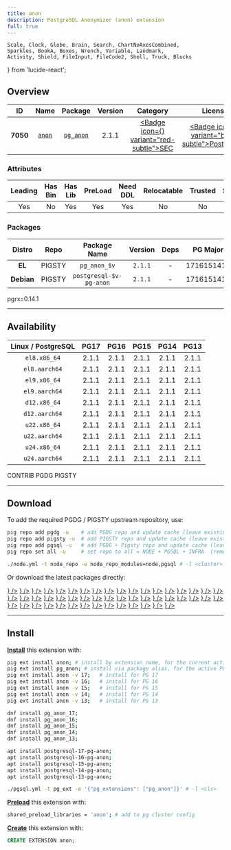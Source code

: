 ```yaml
---
title: anon
description: PostgreSQL Anonymizer (anon) extension
full: true
---
```


    Scale, Clock, Globe, Brain, Search, ChartNoAxesCombined,
    Sparkles, BookA, Boxes, Wrench, Variable, Landmark,
    Activity, Shield, FileInput, FileCode2, Shell, Truck, Blocks
} from 'lucide-react';

## Overview

| <TooltipIconButton tooltip="Extension unique identifier" side="top">ID</TooltipIconButton> | <TooltipIconButton tooltip="Extension name" side="top">Name</TooltipIconButton> | <TooltipIconButton tooltip="Package name for installation" side="top">Package</TooltipIconButton> | <TooltipIconButton tooltip="Latest available extension version" side="top">Version</TooltipIconButton> | <TooltipIconButton tooltip="Extension category" side="top">Category</TooltipIconButton> | <TooltipIconButton tooltip="Open source license" side="top">License</TooltipIconButton> | <TooltipIconButton tooltip="Programming language" side="top">Lang</TooltipIconButton> |
|:--------:|:--------:|:----------:|:--------------:|:---------------------------------------:|:------------------------------------------------------:|:----:|
| **7050** | [`anon`](https://gitlab.com/dalibo/postgresql_anonymizer/) | [`pg_anon`](/ext/anon) | 2.1.1 | <a href="/ext/sec" className="no-underline"><Badge icon={<Shield />} variant="red-subtle">SEC</Badge></a> | <a href="/ext/list/license#postgresql" className="no-underline"><Badge icon={<Scale />} variant="blue-subtle">PostgreSQL</Badge></a> | <a href="/ext/list/lang#rust"><Badge icon={<FileCode2 />} variant="amber-subtle">Rust</Badge></a> |

### Attributes

| <TooltipIconButton tooltip="The Primary Leading extension in the Package" side="top">Leading</TooltipIconButton> | <TooltipIconButton tooltip="Contains binary utils" side="top">Has Bin</TooltipIconButton> | <TooltipIconButton tooltip="Contains .so shared library files" side="top">Has Lib</TooltipIconButton> | <TooltipIconButton tooltip="Requires preloading via shared_preload_libraries" side="top">PreLoad</TooltipIconButton> | <TooltipIconButton tooltip="Requires CREATE EXTENSION DDL command" side="top">Need DDL</TooltipIconButton> | <TooltipIconButton tooltip="Can be installed in any schema" side="top">Relocatable</TooltipIconButton> | <TooltipIconButton tooltip="Can be created by non-superuser" side="top">Trusted</TooltipIconButton> | <TooltipIconButton tooltip="Schemas used by this extension" side="top">Schemas</TooltipIconButton> |
|:-------:|:-------:|:-------:|:-------:|:--------:|:-----------:|:-------:|:-------:|
| Yes | No | Yes | Yes | Yes | No | No | `anon` |

### Packages

| <TooltipIconButton tooltip="Linux distribution family, EL or Debian" side="top">Distro</TooltipIconButton> | <TooltipIconButton tooltip="Package repository" side="top">Repo</TooltipIconButton> | <TooltipIconButton tooltip="The RPM/DEB Package Name Pattern (replace $v with real pg major)" side="top">Package Name</TooltipIconButton> | <TooltipIconButton tooltip="Latest package version" side="top">Version</TooltipIconButton> | <TooltipIconButton tooltip="RPM/DEB Package dependencies" side="top">Deps</TooltipIconButton> | <TooltipIconButton tooltip="Available in these PostgreSQL Major Versions" side="top">PG Major</TooltipIconButton> |
|:----------:|:--------:|:------------------------:|:-----------:|:------------:|:------------------:|
|   **EL**   | <Badge variant="amber-subtle"><span className="font-bold">PIGSTY</span></Badge> | `pg_anon_$v` | `2.1.1` | - | <Badge variant="green-subtle">17</Badge><Badge variant="green-subtle">16</Badge><Badge variant="green-subtle">15</Badge><Badge variant="green-subtle">14</Badge><Badge variant="green-subtle">13</Badge> |
| **Debian** | <Badge variant="amber-subtle"><span className="font-bold">PIGSTY</span></Badge> | `postgresql-$v-pg-anon` | `2.1.1` | - | <Badge variant="green-subtle">17</Badge><Badge variant="green-subtle">16</Badge><Badge variant="green-subtle">15</Badge><Badge variant="green-subtle">14</Badge><Badge variant="green-subtle">13</Badge> |


<Callout title="Comments" type="info">
    pgrx=0.14.1
</Callout>


------

## Availability

| <TooltipIconButton tooltip="Linux Distro Arch / PostgreSQL Major Version" side="top">Linux / PostgreSQL </TooltipIconButton> | **PG17** | **PG16** | **PG15** | **PG14** | **PG13** |
|:-----:|:-----:|:-----:|:-----:|:-----:|:-----:|
| `el8.x86_64` | <Badge variant="amber-subtle">2.1.1</Badge> | <Badge variant="amber-subtle">2.1.1</Badge> | <Badge variant="amber-subtle">2.1.1</Badge> | <Badge variant="amber-subtle">2.1.1</Badge> | <Badge variant="amber-subtle">2.1.1</Badge> |
| `el8.aarch64` | <Badge variant="amber-subtle">2.1.1</Badge> | <Badge variant="amber-subtle">2.1.1</Badge> | <Badge variant="amber-subtle">2.1.1</Badge> | <Badge variant="amber-subtle">2.1.1</Badge> | <Badge variant="amber-subtle">2.1.1</Badge> |
| `el9.x86_64` | <Badge variant="amber-subtle">2.1.1</Badge> | <Badge variant="amber-subtle">2.1.1</Badge> | <Badge variant="amber-subtle">2.1.1</Badge> | <Badge variant="amber-subtle">2.1.1</Badge> | <Badge variant="amber-subtle">2.1.1</Badge> |
| `el9.aarch64` | <Badge variant="amber-subtle">2.1.1</Badge> | <Badge variant="amber-subtle">2.1.1</Badge> | <Badge variant="amber-subtle">2.1.1</Badge> | <Badge variant="amber-subtle">2.1.1</Badge> | <Badge variant="amber-subtle">2.1.1</Badge> |
| `d12.x86_64` | <Badge variant="amber-subtle">2.1.1</Badge> | <Badge variant="amber-subtle">2.1.1</Badge> | <Badge variant="amber-subtle">2.1.1</Badge> | <Badge variant="amber-subtle">2.1.1</Badge> | <Badge variant="amber-subtle">2.1.1</Badge> |
| `d12.aarch64` | <Badge variant="amber-subtle">2.1.1</Badge> | <Badge variant="amber-subtle">2.1.1</Badge> | <Badge variant="amber-subtle">2.1.1</Badge> | <Badge variant="amber-subtle">2.1.1</Badge> | <Badge variant="amber-subtle">2.1.1</Badge> |
| `u22.x86_64` | <Badge variant="amber-subtle">2.1.1</Badge> | <Badge variant="amber-subtle">2.1.1</Badge> | <Badge variant="amber-subtle">2.1.1</Badge> | <Badge variant="amber-subtle">2.1.1</Badge> | <Badge variant="amber-subtle">2.1.1</Badge> |
| `u22.aarch64` | <Badge variant="amber-subtle">2.1.1</Badge> | <Badge variant="amber-subtle">2.1.1</Badge> | <Badge variant="amber-subtle">2.1.1</Badge> | <Badge variant="amber-subtle">2.1.1</Badge> | <Badge variant="amber-subtle">2.1.1</Badge> |
| `u24.x86_64` | <Badge variant="amber-subtle">2.1.1</Badge> | <Badge variant="amber-subtle">2.1.1</Badge> | <Badge variant="amber-subtle">2.1.1</Badge> | <Badge variant="amber-subtle">2.1.1</Badge> | <Badge variant="amber-subtle">2.1.1</Badge> |
| `u24.aarch64` | <Badge variant="amber-subtle">2.1.1</Badge> | <Badge variant="amber-subtle">2.1.1</Badge> | <Badge variant="amber-subtle">2.1.1</Badge> | <Badge variant="amber-subtle">2.1.1</Badge> | <Badge variant="amber-subtle">2.1.1</Badge> |

<Badge variant="green-subtle"><span className="font-black">CONTRIB</span></Badge> <Badge variant="blue-subtle"><span className="font-black">PGDG</span></Badge> <Badge variant="amber-subtle"><span className="font-black">PIGSTY</span></Badge>

------

## Download

To add the required PGDG / PIGSTY upstream repository, use:

```bash tab="pig"
pig repo add pgdg -u    # add PGDG repo and update cache (leave existing repos)
pig repo add pigsty -u  # add PIGSTY repo and update cache (leave existing repos)
pig repo add pgsql -u   # add PGDG + Pigsty repo and update cache (leave existing repos)
pig repo set all -u     # set repo to all = NODE + PGSQL + INFRA  (remove existing repos)
```
```bash tab="pigsty"
./node.yml -t node_repo -e node_repo_modules=node,pgsql # -l <cluster>
```

Or download the latest packages directly:

<Files>
    <Folder name="el8.x86_64">
        <a href="https://repo.pigsty.io/yum/pgsql/el8.x86_64/pg_anon_17-2.1.1-1PIGSTY.el8.x86_64.rpm"><File name="pg_anon_17-2.1.1-1PIGSTY.el8.x86_64.rpm" icon={<Package className="text-emerald-500" />} /></a>
        <a href="https://repo.pigsty.io/yum/pgsql/el8.x86_64/pg_anon_16-2.1.1-1PIGSTY.el8.x86_64.rpm"><File name="pg_anon_16-2.1.1-1PIGSTY.el8.x86_64.rpm" icon={<Package className="text-emerald-500" />} /></a>
        <a href="https://repo.pigsty.io/yum/pgsql/el8.x86_64/pg_anon_15-2.1.1-1PIGSTY.el8.x86_64.rpm"><File name="pg_anon_15-2.1.1-1PIGSTY.el8.x86_64.rpm" icon={<Package className="text-emerald-500" />} /></a>
        <a href="https://repo.pigsty.io/yum/pgsql/el8.x86_64/pg_anon_14-2.1.1-1PIGSTY.el8.x86_64.rpm"><File name="pg_anon_14-2.1.1-1PIGSTY.el8.x86_64.rpm" icon={<Package className="text-emerald-500" />} /></a>
        <a href="https://repo.pigsty.io/yum/pgsql/el8.x86_64/pg_anon_13-2.1.1-1PIGSTY.el8.x86_64.rpm"><File name="pg_anon_13-2.1.1-1PIGSTY.el8.x86_64.rpm" icon={<Package className="text-emerald-500" />} /></a>
    </Folder>
    <Folder name="el8.aarch64">
        <a href="https://repo.pigsty.io/yum/pgsql/el8.aarch64/pg_anon_17-2.1.1-1PIGSTY.el8.aarch64.rpm"><File name="pg_anon_17-2.1.1-1PIGSTY.el8.aarch64.rpm" icon={<Package className="text-orange-500" />} /></a>
        <a href="https://repo.pigsty.io/yum/pgsql/el8.aarch64/pg_anon_16-2.1.1-1PIGSTY.el8.aarch64.rpm"><File name="pg_anon_16-2.1.1-1PIGSTY.el8.aarch64.rpm" icon={<Package className="text-orange-500" />} /></a>
        <a href="https://repo.pigsty.io/yum/pgsql/el8.aarch64/pg_anon_15-2.1.1-1PIGSTY.el8.aarch64.rpm"><File name="pg_anon_15-2.1.1-1PIGSTY.el8.aarch64.rpm" icon={<Package className="text-orange-500" />} /></a>
        <a href="https://repo.pigsty.io/yum/pgsql/el8.aarch64/pg_anon_14-2.1.1-1PIGSTY.el8.aarch64.rpm"><File name="pg_anon_14-2.1.1-1PIGSTY.el8.aarch64.rpm" icon={<Package className="text-orange-500" />} /></a>
        <a href="https://repo.pigsty.io/yum/pgsql/el8.aarch64/pg_anon_13-2.1.1-1PIGSTY.el8.aarch64.rpm"><File name="pg_anon_13-2.1.1-1PIGSTY.el8.aarch64.rpm" icon={<Package className="text-orange-500" />} /></a>
    </Folder>
    <Folder name="el9.x86_64">
        <a href="https://repo.pigsty.io/yum/pgsql/el9.x86_64/pg_anon_17-2.1.1-1PIGSTY.el9.x86_64.rpm"><File name="pg_anon_17-2.1.1-1PIGSTY.el9.x86_64.rpm" icon={<Package className="text-emerald-500" />} /></a>
        <a href="https://repo.pigsty.io/yum/pgsql/el9.x86_64/pg_anon_16-2.1.1-1PIGSTY.el9.x86_64.rpm"><File name="pg_anon_16-2.1.1-1PIGSTY.el9.x86_64.rpm" icon={<Package className="text-emerald-500" />} /></a>
        <a href="https://repo.pigsty.io/yum/pgsql/el9.x86_64/pg_anon_15-2.1.1-1PIGSTY.el9.x86_64.rpm"><File name="pg_anon_15-2.1.1-1PIGSTY.el9.x86_64.rpm" icon={<Package className="text-emerald-500" />} /></a>
        <a href="https://repo.pigsty.io/yum/pgsql/el9.x86_64/pg_anon_14-2.1.1-1PIGSTY.el9.x86_64.rpm"><File name="pg_anon_14-2.1.1-1PIGSTY.el9.x86_64.rpm" icon={<Package className="text-emerald-500" />} /></a>
        <a href="https://repo.pigsty.io/yum/pgsql/el9.x86_64/pg_anon_13-2.1.1-1PIGSTY.el9.x86_64.rpm"><File name="pg_anon_13-2.1.1-1PIGSTY.el9.x86_64.rpm" icon={<Package className="text-emerald-500" />} /></a>
    </Folder>
    <Folder name="el9.aarch64">
        <a href="https://repo.pigsty.io/yum/pgsql/el9.aarch64/pg_anon_17-2.1.1-1PIGSTY.el9.aarch64.rpm"><File name="pg_anon_17-2.1.1-1PIGSTY.el9.aarch64.rpm" icon={<Package className="text-orange-500" />} /></a>
        <a href="https://repo.pigsty.io/yum/pgsql/el9.aarch64/pg_anon_16-2.1.1-1PIGSTY.el9.aarch64.rpm"><File name="pg_anon_16-2.1.1-1PIGSTY.el9.aarch64.rpm" icon={<Package className="text-orange-500" />} /></a>
        <a href="https://repo.pigsty.io/yum/pgsql/el9.aarch64/pg_anon_15-2.1.1-1PIGSTY.el9.aarch64.rpm"><File name="pg_anon_15-2.1.1-1PIGSTY.el9.aarch64.rpm" icon={<Package className="text-orange-500" />} /></a>
        <a href="https://repo.pigsty.io/yum/pgsql/el9.aarch64/pg_anon_14-2.1.1-1PIGSTY.el9.aarch64.rpm"><File name="pg_anon_14-2.1.1-1PIGSTY.el9.aarch64.rpm" icon={<Package className="text-orange-500" />} /></a>
        <a href="https://repo.pigsty.io/yum/pgsql/el9.aarch64/pg_anon_13-2.1.1-1PIGSTY.el9.aarch64.rpm"><File name="pg_anon_13-2.1.1-1PIGSTY.el9.aarch64.rpm" icon={<Package className="text-orange-500" />} /></a>
    </Folder>
    <Folder name="d12.x86_64">
        <a href="https://repo.pigsty.io/apt/pgsql/bookworm/pool/main/p/pg-anon/postgresql-17-pg-anon_2.1.1-1PIGSTY~bookworm_amd64.deb"><File name="postgresql-17-pg-anon_2.1.1-1PIGSTY~bookworm_amd64.deb" icon={<Box className="text-emerald-500" />} /></a>
        <a href="https://repo.pigsty.io/apt/pgsql/bookworm/pool/main/p/pg-anon/postgresql-16-pg-anon_2.1.1-1PIGSTY~bookworm_amd64.deb"><File name="postgresql-16-pg-anon_2.1.1-1PIGSTY~bookworm_amd64.deb" icon={<Box className="text-emerald-500" />} /></a>
        <a href="https://repo.pigsty.io/apt/pgsql/bookworm/pool/main/p/pg-anon/postgresql-15-pg-anon_2.1.1-1PIGSTY~bookworm_amd64.deb"><File name="postgresql-15-pg-anon_2.1.1-1PIGSTY~bookworm_amd64.deb" icon={<Box className="text-emerald-500" />} /></a>
        <a href="https://repo.pigsty.io/apt/pgsql/bookworm/pool/main/p/pg-anon/postgresql-14-pg-anon_2.1.1-1PIGSTY~bookworm_amd64.deb"><File name="postgresql-14-pg-anon_2.1.1-1PIGSTY~bookworm_amd64.deb" icon={<Box className="text-emerald-500" />} /></a>
        <a href="https://repo.pigsty.io/apt/pgsql/bookworm/pool/main/p/pg-anon/postgresql-13-pg-anon_2.1.1-1PIGSTY~bookworm_amd64.deb"><File name="postgresql-13-pg-anon_2.1.1-1PIGSTY~bookworm_amd64.deb" icon={<Box className="text-emerald-500" />} /></a>
    </Folder>
    <Folder name="d12.aarch64">
        <a href="https://repo.pigsty.io/apt/pgsql/bookworm/pool/main/p/pg-anon/postgresql-17-pg-anon_2.1.1-1PIGSTY~bookworm_arm64.deb"><File name="postgresql-17-pg-anon_2.1.1-1PIGSTY~bookworm_arm64.deb" icon={<Box className="text-orange-500" />} /></a>
        <a href="https://repo.pigsty.io/apt/pgsql/bookworm/pool/main/p/pg-anon/postgresql-16-pg-anon_2.1.1-1PIGSTY~bookworm_arm64.deb"><File name="postgresql-16-pg-anon_2.1.1-1PIGSTY~bookworm_arm64.deb" icon={<Box className="text-orange-500" />} /></a>
        <a href="https://repo.pigsty.io/apt/pgsql/bookworm/pool/main/p/pg-anon/postgresql-15-pg-anon_2.1.1-1PIGSTY~bookworm_arm64.deb"><File name="postgresql-15-pg-anon_2.1.1-1PIGSTY~bookworm_arm64.deb" icon={<Box className="text-orange-500" />} /></a>
        <a href="https://repo.pigsty.io/apt/pgsql/bookworm/pool/main/p/pg-anon/postgresql-14-pg-anon_2.1.1-1PIGSTY~bookworm_arm64.deb"><File name="postgresql-14-pg-anon_2.1.1-1PIGSTY~bookworm_arm64.deb" icon={<Box className="text-orange-500" />} /></a>
        <a href="https://repo.pigsty.io/apt/pgsql/bookworm/pool/main/p/pg-anon/postgresql-13-pg-anon_2.1.1-1PIGSTY~bookworm_arm64.deb"><File name="postgresql-13-pg-anon_2.1.1-1PIGSTY~bookworm_arm64.deb" icon={<Box className="text-orange-500" />} /></a>
    </Folder>
    <Folder name="u22.x86_64">
        <a href="https://repo.pigsty.io/apt/pgsql/jammy/pool/main/p/pg-anon/postgresql-17-pg-anon_2.1.1-1PIGSTY~jammy_amd64.deb"><File name="postgresql-17-pg-anon_2.1.1-1PIGSTY~jammy_amd64.deb" icon={<Box className="text-emerald-500" />} /></a>
        <a href="https://repo.pigsty.io/apt/pgsql/jammy/pool/main/p/pg-anon/postgresql-16-pg-anon_2.1.1-1PIGSTY~jammy_amd64.deb"><File name="postgresql-16-pg-anon_2.1.1-1PIGSTY~jammy_amd64.deb" icon={<Box className="text-emerald-500" />} /></a>
        <a href="https://repo.pigsty.io/apt/pgsql/jammy/pool/main/p/pg-anon/postgresql-15-pg-anon_2.1.1-1PIGSTY~jammy_amd64.deb"><File name="postgresql-15-pg-anon_2.1.1-1PIGSTY~jammy_amd64.deb" icon={<Box className="text-emerald-500" />} /></a>
        <a href="https://repo.pigsty.io/apt/pgsql/jammy/pool/main/p/pg-anon/postgresql-14-pg-anon_2.1.1-1PIGSTY~jammy_amd64.deb"><File name="postgresql-14-pg-anon_2.1.1-1PIGSTY~jammy_amd64.deb" icon={<Box className="text-emerald-500" />} /></a>
        <a href="https://repo.pigsty.io/apt/pgsql/jammy/pool/main/p/pg-anon/postgresql-13-pg-anon_2.1.1-1PIGSTY~jammy_amd64.deb"><File name="postgresql-13-pg-anon_2.1.1-1PIGSTY~jammy_amd64.deb" icon={<Box className="text-emerald-500" />} /></a>
    </Folder>
    <Folder name="u22.aarch64">
        <a href="https://repo.pigsty.io/apt/pgsql/jammy/pool/main/p/pg-anon/postgresql-17-pg-anon_2.1.1-1PIGSTY~jammy_arm64.deb"><File name="postgresql-17-pg-anon_2.1.1-1PIGSTY~jammy_arm64.deb" icon={<Box className="text-orange-500" />} /></a>
        <a href="https://repo.pigsty.io/apt/pgsql/jammy/pool/main/p/pg-anon/postgresql-16-pg-anon_2.1.1-1PIGSTY~jammy_arm64.deb"><File name="postgresql-16-pg-anon_2.1.1-1PIGSTY~jammy_arm64.deb" icon={<Box className="text-orange-500" />} /></a>
        <a href="https://repo.pigsty.io/apt/pgsql/jammy/pool/main/p/pg-anon/postgresql-15-pg-anon_2.1.1-1PIGSTY~jammy_arm64.deb"><File name="postgresql-15-pg-anon_2.1.1-1PIGSTY~jammy_arm64.deb" icon={<Box className="text-orange-500" />} /></a>
        <a href="https://repo.pigsty.io/apt/pgsql/jammy/pool/main/p/pg-anon/postgresql-14-pg-anon_2.1.1-1PIGSTY~jammy_arm64.deb"><File name="postgresql-14-pg-anon_2.1.1-1PIGSTY~jammy_arm64.deb" icon={<Box className="text-orange-500" />} /></a>
        <a href="https://repo.pigsty.io/apt/pgsql/jammy/pool/main/p/pg-anon/postgresql-13-pg-anon_2.1.1-1PIGSTY~jammy_arm64.deb"><File name="postgresql-13-pg-anon_2.1.1-1PIGSTY~jammy_arm64.deb" icon={<Box className="text-orange-500" />} /></a>
    </Folder>
    <Folder name="u24.x86_64">
        <a href="https://repo.pigsty.io/apt/pgsql/noble/pool/main/p/pg-anon/postgresql-17-pg-anon_2.1.1-1PIGSTY~noble_amd64.deb"><File name="postgresql-17-pg-anon_2.1.1-1PIGSTY~noble_amd64.deb" icon={<Box className="text-emerald-500" />} /></a>
        <a href="https://repo.pigsty.io/apt/pgsql/noble/pool/main/p/pg-anon/postgresql-16-pg-anon_2.1.1-1PIGSTY~noble_amd64.deb"><File name="postgresql-16-pg-anon_2.1.1-1PIGSTY~noble_amd64.deb" icon={<Box className="text-emerald-500" />} /></a>
        <a href="https://repo.pigsty.io/apt/pgsql/noble/pool/main/p/pg-anon/postgresql-15-pg-anon_2.1.1-1PIGSTY~noble_amd64.deb"><File name="postgresql-15-pg-anon_2.1.1-1PIGSTY~noble_amd64.deb" icon={<Box className="text-emerald-500" />} /></a>
        <a href="https://repo.pigsty.io/apt/pgsql/noble/pool/main/p/pg-anon/postgresql-14-pg-anon_2.1.1-1PIGSTY~noble_amd64.deb"><File name="postgresql-14-pg-anon_2.1.1-1PIGSTY~noble_amd64.deb" icon={<Box className="text-emerald-500" />} /></a>
        <a href="https://repo.pigsty.io/apt/pgsql/noble/pool/main/p/pg-anon/postgresql-13-pg-anon_2.1.1-1PIGSTY~noble_amd64.deb"><File name="postgresql-13-pg-anon_2.1.1-1PIGSTY~noble_amd64.deb" icon={<Box className="text-emerald-500" />} /></a>
    </Folder>
    <Folder name="u24.aarch64">
        <a href="https://repo.pigsty.io/apt/pgsql/noble/pool/main/p/pg-anon/postgresql-17-pg-anon_2.1.1-1PIGSTY~noble_arm64.deb"><File name="postgresql-17-pg-anon_2.1.1-1PIGSTY~noble_arm64.deb" icon={<Box className="text-orange-500" />} /></a>
        <a href="https://repo.pigsty.io/apt/pgsql/noble/pool/main/p/pg-anon/postgresql-16-pg-anon_2.1.1-1PIGSTY~noble_arm64.deb"><File name="postgresql-16-pg-anon_2.1.1-1PIGSTY~noble_arm64.deb" icon={<Box className="text-orange-500" />} /></a>
        <a href="https://repo.pigsty.io/apt/pgsql/noble/pool/main/p/pg-anon/postgresql-15-pg-anon_2.1.1-1PIGSTY~noble_arm64.deb"><File name="postgresql-15-pg-anon_2.1.1-1PIGSTY~noble_arm64.deb" icon={<Box className="text-orange-500" />} /></a>
        <a href="https://repo.pigsty.io/apt/pgsql/noble/pool/main/p/pg-anon/postgresql-14-pg-anon_2.1.1-1PIGSTY~noble_arm64.deb"><File name="postgresql-14-pg-anon_2.1.1-1PIGSTY~noble_arm64.deb" icon={<Box className="text-orange-500" />} /></a>
        <a href="https://repo.pigsty.io/apt/pgsql/noble/pool/main/p/pg-anon/postgresql-13-pg-anon_2.1.1-1PIGSTY~noble_arm64.deb"><File name="postgresql-13-pg-anon_2.1.1-1PIGSTY~noble_arm64.deb" icon={<Box className="text-orange-500" />} /></a>
    </Folder>
</Files>

------

## Install

[**Install**](/docs/pgsql/extension/install) this extension with:

```bash tab="pig"
pig ext install anon; # install by extension name, for the current active PG version
pig ext install pg_anon; # install via package alias, for the active PG version
pig ext install anon -v 17;   # install for PG 17
pig ext install anon -v 16;   # install for PG 16
pig ext install anon -v 15;   # install for PG 15
pig ext install anon -v 14;   # install for PG 14
pig ext install anon -v 13;   # install for PG 13
```
```bash tab="yum" 
dnf install pg_anon_17;
dnf install pg_anon_16;
dnf install pg_anon_15;
dnf install pg_anon_14;
dnf install pg_anon_13;
```
```bash tab="apt" 
apt install postgresql-17-pg-anon;
apt install postgresql-16-pg-anon;
apt install postgresql-15-pg-anon;
apt install postgresql-14-pg-anon;
apt install postgresql-13-pg-anon;
```
```bash tab="ansible"
./pgsql.yml -t pg_ext -e '{"pg_extensions": ["pg_anon"]}' # -l <cls>
```

[**Preload**](/docs/pgsql/extension/load) this extension with:

```bash
shared_preload_libraries = 'anon'; # add to pg cluster config
```

[**Create**](/docs/pgsql/extension/create) this extension with:

```sql
CREATE EXTENSION anon;
```


